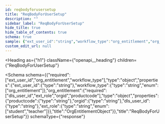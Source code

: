 ```yaml
---
id: reqbodyforusersetup
title: "ReqBodyForUserSetup"
description: ""
sidebar_label: "ReqBodyForUserSetup"
hide_title: true
hide_table_of_contents: true
schema: true
sample: {"ext_user_id":"string","workflow_type":"org_entitlement","org_entitlement":{"productcode":"string","orgid":"string","dls_user_id":"string","ext_role":"student"}}
custom_edit_url: null
---
```



<Heading
  as={"h1"}
  className={"openapi__heading"}
  children={"ReqBodyForUserSetup"}
>
</Heading>





<Schema
  schema={{"required":["ext_user_id","org_entitlement","workflow_type"],"type":"object","properties":{"ext_user_id":{"type":"string"},"workflow_type":{"type":"string","enum":["org_entitlement"]},"org_entitlement":{"required":["dls_user_id","ext_role","orgid","productcode"],"type":"object","properties":{"productcode":{"type":"string"},"orgid":{"type":"string"},"dls_user_id":{"type":"string"},"ext_role":{"type":"string","enum":["student","teacher"]}},"title":"OrgEntitlementObject"}},"title":"ReqBodyForUserSetup"}}
  schemaType={"response"}
>
  
</Schema>
            